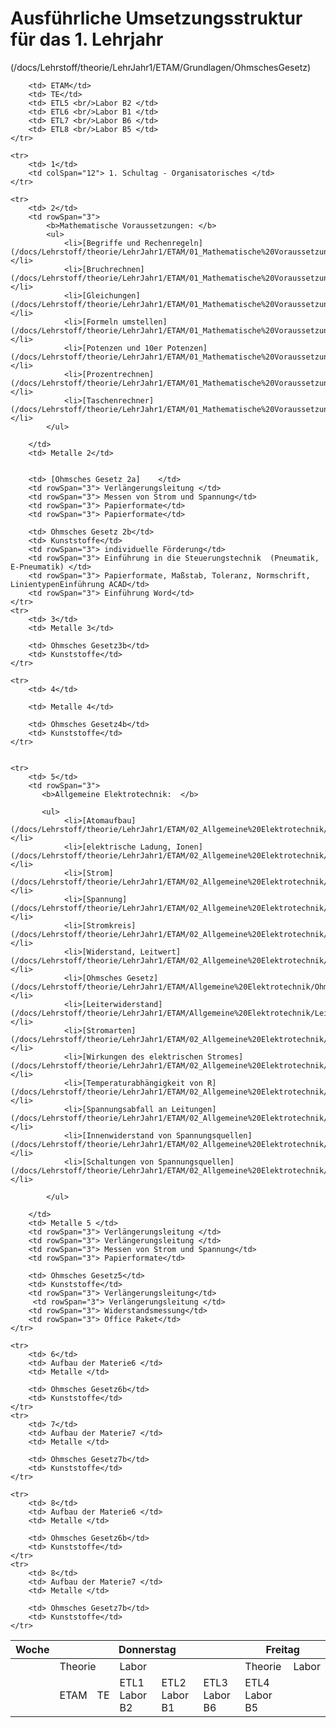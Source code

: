 
# Ausführliche Umsetzungsstruktur für das 1. Lehrjahr

(/docs/Lehrstoff/theorie/LehrJahr1/ETAM/Grundlagen/OhmschesGesetz) 


<table>
  <tr>
    <th>Woche</th>
    <th colSpan="5">Donnerstag</th>
    <th colSpan="5">Freitag</th>
  </tr>
  <tbody>
   <tr>
        <td> </td>
        <td colSpan="2">Theorie</td>
        <td colSpan="3">Labor</td>
        <td colSpan="2">Theorie</td>
        <td colSpan="3">Labor</td>
    </tr>
   <tr>
        <td> </td>
        <td> ETAM</td>
        <td> TE</td>
        <td> ETL1 <br/>Labor B2 </td>
        <td> ETL2 <br/>Labor B1 </td>
        <td> ETL3 <br/>Labor B6 </td>
        <td> ETL4 <br/>Labor B5 </td>
  
        <td> ETAM</td> 
        <td> TE</td> 
        <td> ETL5 <br/>Labor B2 </td>
        <td> ETL6 <br/>Labor B1 </td>
        <td> ETL7 <br/>Labor B6 </td>
        <td> ETL8 <br/>Labor B5 </td>
    </tr>

    <tr>
        <td> 1</td>
        <td colSpan="12"> 1. Schultag - Organisatorisches </td>
    </tr>

    <tr>
        <td> 2</td>
        <td rowSpan="3"> 
            <b>Mathematische Voraussetzungen: </b>
            <ul>
                <li>[Begriffe und Rechenregeln](/docs/Lehrstoff/theorie/LehrJahr1/ETAM/01_Mathematische%20Voraussetzungen/01_BegriffeUndRechenregeln.mdx)</li>
                <li>[Bruchrechnen](/docs/Lehrstoff/theorie/LehrJahr1/ETAM/01_Mathematische%20Voraussetzungen/02_Bruchrechnen.mdx)</li>
                <li>[Gleichungen](/docs/Lehrstoff/theorie/LehrJahr1/ETAM/01_Mathematische%20Voraussetzungen/03_Gleichungen.mdx)</li>
                <li>[Formeln umstellen](/docs/Lehrstoff/theorie/LehrJahr1/ETAM/01_Mathematische%20Voraussetzungen/04_FormelnUmstellen.mdx)</li>
                <li>[Potenzen und 10er Potenzen](/docs/Lehrstoff/theorie/LehrJahr1/ETAM/01_Mathematische%20Voraussetzungen/05_PotenzenUndZehnerpotenzen.mdx)</li>
                <li>[Prozentrechnen](/docs/Lehrstoff/theorie/LehrJahr1/ETAM/01_Mathematische%20Voraussetzungen/06_Prozentrechnen.mdx)</li>
                <li>[Taschenrechner](/docs/Lehrstoff/theorie/LehrJahr1/ETAM/01_Mathematische%20Voraussetzungen/07_Taschenrechner.mdx)</li>
            </ul>
               
        </td>
        <td> Metalle 2</td>
        

        <td> [Ohmsches Gesetz 2a]    </td>
        <td rowSpan="3"> Verlängerungsleitung </td>
        <td rowSpan="3"> Messen von Strom und Spannung</td>
        <td rowSpan="3"> Papierformate</td>
        <td rowSpan="3"> Papierformate</td>

        <td> Ohmsches Gesetz 2b</td>
        <td> Kunststoffe</td>
        <td rowSpan="3"> individuelle Förderung</td>
        <td rowSpan="3"> Einführung in die Steuerungstechnik  (Pneumatik, E-Pneumatik) </td>
        <td rowSpan="3"> Papierformate, Maßstab, Toleranz, Normschrift, LinientypenEinführung ACAD</td>
        <td rowSpan="3"> Einführung Word</td>
    </tr>
    <tr>
        <td> 3</td>
        <td> Metalle 3</td>

        <td> Ohmsches Gesetz3b</td>
        <td> Kunststoffe</td>
    </tr>

    <tr>
        <td> 4</td>

        <td> Metalle 4</td>

        <td> Ohmsches Gesetz4b</td>
        <td> Kunststoffe</td>
    </tr>


    <tr>
        <td> 5</td>
        <td rowSpan="3"> 
           <b>Allgemeine Elektrotechnik:  </b>
           
           <ul>
                <li>[Atomaufbau](/docs/Lehrstoff/theorie/LehrJahr1/ETAM/02_Allgemeine%20Elektrotechnik/01_Atomaufbau.mdx) </li>
                <li>[elektrische Ladung, Ionen](/docs/Lehrstoff/theorie/LehrJahr1/ETAM/02_Allgemeine%20Elektrotechnik/02_ElektrischeLadungIonen.mdx)</li>
                <li>[Strom](/docs/Lehrstoff/theorie/LehrJahr1/ETAM/02_Allgemeine%20Elektrotechnik/03_Strom.mdx)</li>
                <li>[Spannung](/docs/Lehrstoff/theorie/LehrJahr1/ETAM/02_Allgemeine%20Elektrotechnik/04_Spannung.mdx)</li>
                <li>[Stromkreis](/docs/Lehrstoff/theorie/LehrJahr1/ETAM/02_Allgemeine%20Elektrotechnik/05_Stromkreis.mdx)</li>
                <li>[Widerstand, Leitwert](/docs/Lehrstoff/theorie/LehrJahr1/ETAM/02_Allgemeine%20Elektrotechnik/06_WiderstandLeitwert.mdx)</li>
                <li>[Ohmsches Gesetz](/docs/Lehrstoff/theorie/LehrJahr1/ETAM/Allgemeine%20Elektrotechnik/OhmschesGesetz) </li>
                <li>[Leiterwiderstand](/docs/Lehrstoff/theorie/LehrJahr1/ETAM/Allgemeine%20Elektrotechnik/Leiterwiderstand)   </li>
                <li>[Stromarten](/docs/Lehrstoff/theorie/LehrJahr1/ETAM/02_Allgemeine%20Elektrotechnik/09_Stromarten.mdx)</li>
                <li>[Wirkungen des elektrischen Stromes](/docs/Lehrstoff/theorie/LehrJahr1/ETAM/02_Allgemeine%20Elektrotechnik/10_WirkungenDesElektrischenStromes.mdx)</li>
                <li>[Temperaturabhängigkeit von R](/docs/Lehrstoff/theorie/LehrJahr1/ETAM/02_Allgemeine%20Elektrotechnik/11_TemperaturabhaengigkeitVonR.mdx)</li>
                <li>[Spannungsabfall an Leitungen](/docs/Lehrstoff/theorie/LehrJahr1/ETAM/02_Allgemeine%20Elektrotechnik/12_SpannungsabfallAnLeitungen.mdx)</li>
                <li>[Innenwiderstand von Spannungsquellen](/docs/Lehrstoff/theorie/LehrJahr1/ETAM/02_Allgemeine%20Elektrotechnik/13_InnenwiderstandVonSpannungsquellen.mdx)</li>
                <li>[Schaltungen von Spannungsquellen](/docs/Lehrstoff/theorie/LehrJahr1/ETAM/02_Allgemeine%20Elektrotechnik/14_SchaltungVonSpannungsquellen.mdx)</li>

            </ul>
          
        </td>
        <td> Metalle 5 </td>
        <td rowSpan="3"> Verlängerungsleitung </td>
        <td rowSpan="3"> Verlängerungsleitung </td>
        <td rowSpan="3"> Messen von Strom und Spannung</td>
        <td rowSpan="3"> Papierformate</td>

        <td> Ohmsches Gesetz5</td>
        <td> Kunststoffe</td>
        <td rowSpan="3"> Verlängerungsleitung</td>
         <td rowSpan="3"> Verlängerungsleitung </td>
        <td rowSpan="3"> Widerstandsmessung</td>
        <td rowSpan="3"> Office Paket</td>
    </tr>

    <tr>
        <td> 6</td>
        <td> Aufbau der Materie6 </td>
        <td> Metalle </td>

        <td> Ohmsches Gesetz6b</td>
        <td> Kunststoffe</td>
    </tr>
    <tr>
        <td> 7</td>
        <td> Aufbau der Materie7 </td>
        <td> Metalle </td>

        <td> Ohmsches Gesetz7b</td>
        <td> Kunststoffe</td>
    </tr>

    <tr>
        <td> 8</td>
        <td> Aufbau der Materie6 </td>
        <td> Metalle </td>

        <td> Ohmsches Gesetz6b</td>
        <td> Kunststoffe</td>
    </tr>
    <tr>
        <td> 8</td>
        <td> Aufbau der Materie7 </td>
        <td> Metalle </td>

        <td> Ohmsches Gesetz7b</td>
        <td> Kunststoffe</td>
    </tr>

  </tbody>
</table>
